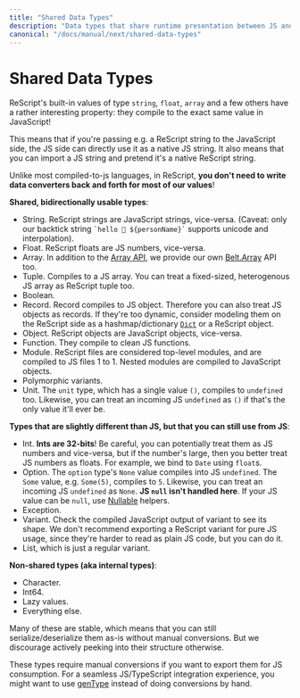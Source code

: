 ```yaml
---
title: "Shared Data Types"
description: "Data types that share runtime presentation between JS and ReScript"
canonical: "/docs/manual/next/shared-data-types"
---
```


# Shared Data Types

ReScript's built-in values of type `string`, `float`, `array` and a few others have a rather interesting property: they compile to the exact same value in JavaScript!

This means that if you're passing e.g. a ReScript string to the JavaScript side, the JS side can directly use it as a native JS string. It also means that you can import a JS string and pretend it's a native ReScript string.

Unlike most compiled-to-js languages, in ReScript, **you don't need to write data converters back and forth for most of our values**!

**Shared, bidirectionally usable types**:

- String. ReScript strings are JavaScript strings, vice-versa. (Caveat: only our backtick string `` `hello 👋 ${personName}` `` supports unicode and interpolation).
- Float. ReScript floats are JS numbers, vice-versa.
- Array. In addition to the [Array API](api/core/array), we provide our own [Belt.Array](api/belt/array#set) API too.
- Tuple. Compiles to a JS array. You can treat a fixed-sized, heterogenous JS array as ReScript tuple too.
- Boolean.
- Record. Record compiles to JS object. Therefore you can also treat JS objects as records. If they're too dynamic, consider modeling them on the ReScript side as a hashmap/dictionary [`Dict`](api/core/dict) or a ReScript object.
- Object. ReScript objects are JavaScript objects, vice-versa.
- Function. They compile to clean JS functions.
- Module. ReScript files are considered top-level modules, and are compiled to JS files 1 to 1. Nested modules are compiled to JavaScript objects.
- Polymorphic variants.
- Unit. The `unit` type, which has a single value `()`, compiles to `undefined` too. Likewise, you can treat an incoming JS `undefined` as `()` if that's the only value it'll ever be.

**Types that are slightly different than JS, but that you can still use from JS**:

- Int. **Ints are 32-bits**! Be careful, you can potentially treat them as JS numbers and vice-versa, but if the number's large, then you better treat JS numbers as floats. For example, we bind to `Date` using `float`s.
- Option. The `option` type's `None` value compiles into JS `undefined`. The `Some` value, e.g. `Some(5)`, compiles to `5`. Likewise, you can treat an incoming JS `undefined` as `None`. **JS `null` isn't handled here**. If your JS value can be `null`, use [Nullable](api/core/nullable) helpers.
- Exception.
- Variant. Check the compiled JavaScript output of variant to see its shape. We don't recommend exporting a ReScript variant for pure JS usage, since they're harder to read as plain JS code, but you can do it.
- List, which is just a regular variant.

**Non-shared types (aka internal types)**:

- Character.
- Int64.
- Lazy values.
- Everything else.

Many of these are stable, which means that you can still serialize/deserialize them as-is without manual conversions. But we discourage actively peeking into their structure otherwise.

These types require manual conversions if you want to export them for JS consumption. For a seamless JS/TypeScript integration experience, you might want to use [genType](https://github.com/cristianoc/gentype) instead of doing conversions by hand.

